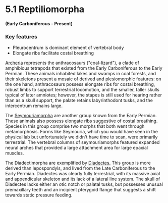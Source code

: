 # 5.1 Reptiliomorpha
#### (Early Carboniferous - Present)
### Key features
  * Pleurocentrum is dominant element of vertebral body
  * Elongate ribs facilitate costal breathing

[Archeria](47epiphyses) represents the anthracosaurs ("coal-lizard"), a clade of amphibious tetrapods that existed from the Early Carboniferous to the Early Permian. These animals inhabited lakes and swamps in coal forests, and their skeletons present a mosaic of derived and plesiomorphic features: on the one hand, anthracosaurs possess elongate ribs for costal breathing, robust limbs to support terrestrial locomotion, and the smaller, taller skulls typical of later amniotes; however, the stapes is still used for hearing rather than as a skull support, the palate retains labyrinthodont tusks, and the intercentrum remains large.

The [Seymouriamorpha](165tenrec) are another group known from the Early Permian. These animals also possess elongate ribs suggestive of costal breathing. Species in this group comprise two morphs that both went through metamorphosis. Forms like Seymouria, which you would have seen in the physical lab but unfortunately we didn't have time to scan, were primarily terrestrial. The vertebral columns of seymouriamorphs featured expanded neural arches that provided a large attachment area for large epaxial muscles.

The Diadectimorpha are exemplified by [Diadectes.](13alligatorfemur) This group is more derived than lepospondyls, and lived from the Late Carboniferous to the Early Permian. Diadectes was clearly fully terrestrial, with its massive axial and appendicular skeleton and its lack of a lateral line system. The skull of Diadectes lacks either an otic notch or palatal tusks, but possesses unusual premaxillary teeth and an incipient pterygoid flange that suggests a shift towards static pressure feeding.
